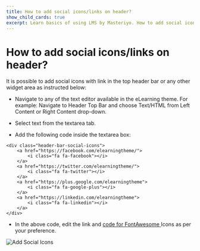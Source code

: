 ---
title: How to add social icons/links on header?
show_child_cards: true
excerpt: Learn basics of using LMS by Masteriyo. How to add social icons/links on header.
---

# How to add social icons/links on header?

It is possible to add social icons with link in the top header bar or any other widget area as instructed below:

- Navigate to any of the text editor available in the eLearning theme. For example: Navigate to Header Top Bar and choose Text/HTML from Left Content or Right Content drop-down.

- Select text from the textarea tab.

- Add the following code inside the textarea box:

```
<div class="header-bar-social-icons">
    <a href="https://facebook.com/elearningtheme/">
        <i class="fa fa-facebook"></i>
    </a>
    <a href="https://twitter.com/elearningtheme/">
        <i class="fa fa-twitter"></i>
    </a>
    <a href="https://plus.google.com/elearningtheme">
        <i class="fa fa-google-plus"></i>
    </a>
    <a href="https://linkedin.com/elearningtheme">
        <i class="fa fa-linkedin"></i>
    </a>
</div>

```

- In the above code, edit the link and [code for FontAwesome ](https://fontawesome.com/v4/icons/)Icons as per your preference.

![Add Social Icons](https://user-images.githubusercontent.com/109593521/183631037-07a2b482-b33c-43a2-8687-140c706766db.png)


